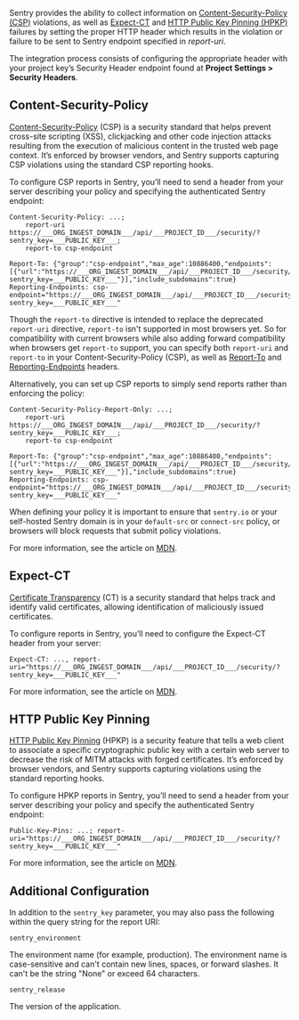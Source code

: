 Sentry provides the ability to collect information on [Content-Security-Policy (CSP)](https://developer.mozilla.org/en-US/docs/Web/HTTP/Headers/Content-Security-Policy) violations, as well as [Expect-CT](https://developer.mozilla.org/en-US/docs/Web/HTTP/Headers/Expect-CT) and [HTTP Public Key Pinning (HPKP)](https://developer.mozilla.org/en-US/docs/Web/HTTP/Public_Key_Pinning) failures by setting the proper HTTP header which results in the violation or failure to be sent to Sentry endpoint specified in _report-uri_.

The integration process consists of configuring the appropriate header with your project key’s Security Header endpoint found at **Project Settings > Security Headers**.

## Content-Security-Policy

[Content-Security-Policy](https://en.wikipedia.org/wiki/Content_Security_Policy) (CSP) is a security standard that helps prevent cross-site scripting (XSS), clickjacking and other code injection attacks resulting from the execution of malicious content in the trusted web page context. It’s enforced by browser vendors, and Sentry supports capturing CSP violations using the standard CSP reporting hooks.

To configure CSP reports in Sentry, you’ll need to send a header from your server describing your policy and specifying the authenticated Sentry endpoint:


```
Content-Security-Policy: ...;
    report-uri https://___ORG_INGEST_DOMAIN___/api/___PROJECT_ID___/security/?sentry_key=___PUBLIC_KEY___;
    report-to csp-endpoint

Report-To: {"group":"csp-endpoint","max_age":10886400,"endpoints":[{"url":"https://___ORG_INGEST_DOMAIN___/api/___PROJECT_ID___/security/?sentry_key=___PUBLIC_KEY___"}],"include_subdomains":true}
Reporting-Endpoints: csp-endpoint="https://___ORG_INGEST_DOMAIN___/api/___PROJECT_ID___/security/?sentry_key=___PUBLIC_KEY___"
```

<Alert title="Compatibility Recommendation">

Though the `report-to` directive is intended to replace the deprecated `report-uri` directive, `report-to` isn't supported in most browsers yet. So for compatibility with current browsers while also adding forward compatibility when browsers get `report-to` support, you can specify both `report-uri` and `report-to` in your Content-Security-Policy (CSP), as well as [Report-To](https://developer.mozilla.org/en-US/docs/Web/HTTP/Headers/Report-To) and [Reporting-Endpoints](https://developer.mozilla.org/en-US/docs/Web/HTTP/Headers/Reporting-Endpoints) headers.

</Alert>

Alternatively, you can set up CSP reports to simply send reports rather than enforcing the policy:


```
Content-Security-Policy-Report-Only: ...;
    report-uri https://___ORG_INGEST_DOMAIN___/api/___PROJECT_ID___/security/?sentry_key=___PUBLIC_KEY___;
    report-to csp-endpoint

Report-To: {"group":"csp-endpoint","max_age":10886400,"endpoints":[{"url":"https://___ORG_INGEST_DOMAIN___/api/___PROJECT_ID___/security/?sentry_key=___PUBLIC_KEY___"}],"include_subdomains":true}
Reporting-Endpoints: csp-endpoint="https://___ORG_INGEST_DOMAIN___/api/___PROJECT_ID___/security/?sentry_key=___PUBLIC_KEY___"
```

When defining your policy it is important to ensure that `sentry.io` or your self-hosted Sentry domain is in your `default-src` or `connect-src` policy, or browsers will block requests that submit policy violations.

For more information, see the article on [MDN](https://developer.mozilla.org/en-US/docs/Web/HTTP/Headers/Content-Security-Policy).

## Expect-CT

[Certificate Transparency](https://en.wikipedia.org/wiki/Certificate_Transparency) (CT) is a security standard that helps track and identify valid certificates, allowing identification of maliciously issued certificates.

To configure reports in Sentry, you’ll need to configure the Expect-CT header from your server:


```
Expect-CT: ..., report-uri="https://___ORG_INGEST_DOMAIN___/api/___PROJECT_ID___/security/?sentry_key=___PUBLIC_KEY___"
```

For more information, see the article on [MDN](https://developer.mozilla.org/en-US/docs/Web/HTTP/Headers/Expect-CT).

## HTTP Public Key Pinning

[HTTP Public Key Pinning](https://en.wikipedia.org/wiki/HTTP_Public_Key_Pinning) (HPKP) is a security feature that tells a web client to associate a specific cryptographic public key with a certain web server to decrease the risk of MITM attacks with forged certificates. It’s enforced by browser vendors, and Sentry supports capturing violations using the standard reporting hooks.

To configure HPKP reports in Sentry, you’ll need to send a header from your server describing your policy and specify the authenticated Sentry endpoint:


```
Public-Key-Pins: ...; report-uri="https://___ORG_INGEST_DOMAIN___/api/___PROJECT_ID___/security/?sentry_key=___PUBLIC_KEY___"
```

For more information, see the article on [MDN](https://developer.mozilla.org/en-US/docs/Web/HTTP/Public_Key_Pinning).

## Additional Configuration

In addition to the `sentry_key` parameter, you may also pass the following within the query string for the report URI:

`sentry_environment`

The environment name (for example, production).
The environment name is case-sensitive and can't contain new lines, spaces, or forward slashes. It can't be the string "None" or exceed 64 characters.

`sentry_release`

The version of the application.

